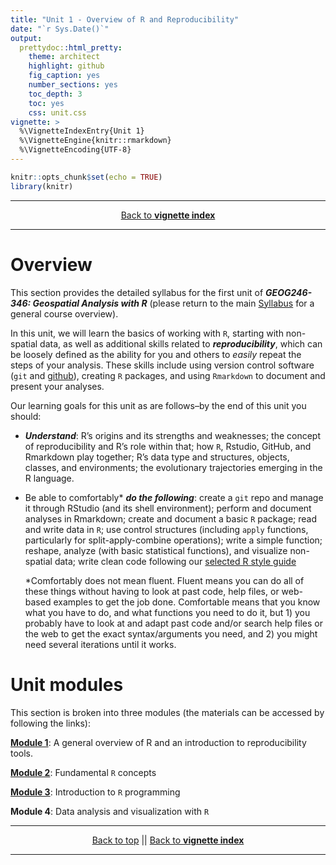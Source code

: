```yaml
---
title: "Unit 1 - Overview of R and Reproducibility"
date: "`r Sys.Date()`"
output:
  prettydoc::html_pretty:
    theme: architect
    highlight: github
    fig_caption: yes
    number_sections: yes
    toc_depth: 3
    toc: yes
    css: unit.css
vignette: >
  %\VignetteIndexEntry{Unit 1}
  %\VignetteEngine{knitr::rmarkdown}
  %\VignetteEncoding{UTF-8}
---
```


```r
knitr::opts_chunk$set(echo = TRUE)
library(knitr)
```

***
<center>
[Back to **vignette index**](toc.html)
</center>
***


# Overview {#unit1overview}

This section provides the detailed syllabus for the first unit of ___GEOG246-346: Geospatial Analysis with R___ (please return to the main  [Syllabus](syllabus.html) for a general course overview). 

In this unit, we will learn the basics of working with `R`, starting with non-spatial data, as well as additional skills related to ___reproducibility___, which can be loosely defined as the ability for you and others to *easily* repeat the steps of your analysis. These skills include using version control software (`git` and [github](https://github.com)), creating `R` packages, and using `Rmarkdown` to document and present your analyses. 

Our learning goals for this unit as are follows--by the end of this unit you should:

- ___Understand___: R's origins and its strengths and weaknesses; the concept of reproducibility and R's role within that; how `R`, Rstudio, GitHub, and Rmarkdown play together; R's data type and structures, objects, classes, and environments; the evolutionary trajectories emerging in the R language. 

- Be able to comfortably* ___do the following___: create a `git` repo and manage it through RStudio (and its shell environment); perform and document analyses in Rmarkdown; create and document a basic `R` package; read and write data in `R`; use control structures (including `apply` functions, particularly for split-apply-combine operations); write a simple function; reshape, analyze (with basic statistical functions), and visualize non-spatial data; write clean code following our [selected R style guide](http://adv-r.had.co.nz/Style.html)

    *Comfortably does not mean fluent. Fluent means you can do all of these things without having to look at past code, help files, or web-based examples to get the job done. Comfortable means that you know what you have to do, and what functions you need to do it, but 1) you probably have to look at and adapt past code and/or search help files or the web to get the exact syntax/arguments you need, and 2) you might need several iterations until it works. 

# Unit modules 

This section is broken into three modules (the materials can be accessed by following the links): 

[**Module 1**](unit1-module1.html): A general overview of R and an introduction to reproducibility tools. 

[**Module 2**](unit1-module2.html): Fundamental `R` concepts 

[**Module 3**](unit1-module3.html): Introduction to `R` programming 

**Module 4**: Data analysis and visualization with `R` 

***
<center>
[Back to top](#unit1overview) || [Back to **vignette index**](toc.html)
</center>
***
